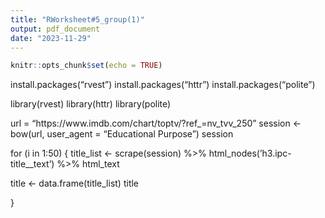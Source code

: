 ```yaml
---
title: "RWorksheet#5_group(1)"
output: pdf_document
date: "2023-11-29"
---
```


```r
knitr::opts_chunk$set(echo = TRUE)
```

install.packages("rvest")
install.packages("httr")
install.packages("polite")
 
library(rvest)
library(httr)
library(polite)


url = "https://www.imdb.com/chart/toptv/?ref_=nv_tvv_250"
session <- bow(url, user_agent = "Educational Purpose")
session

for (i in 1:50)
{
title_list <- scrape(session) %>%
html_nodes('h3.ipc-title__text') %>%
html_text

title <- data.frame(title_list)
title

}


